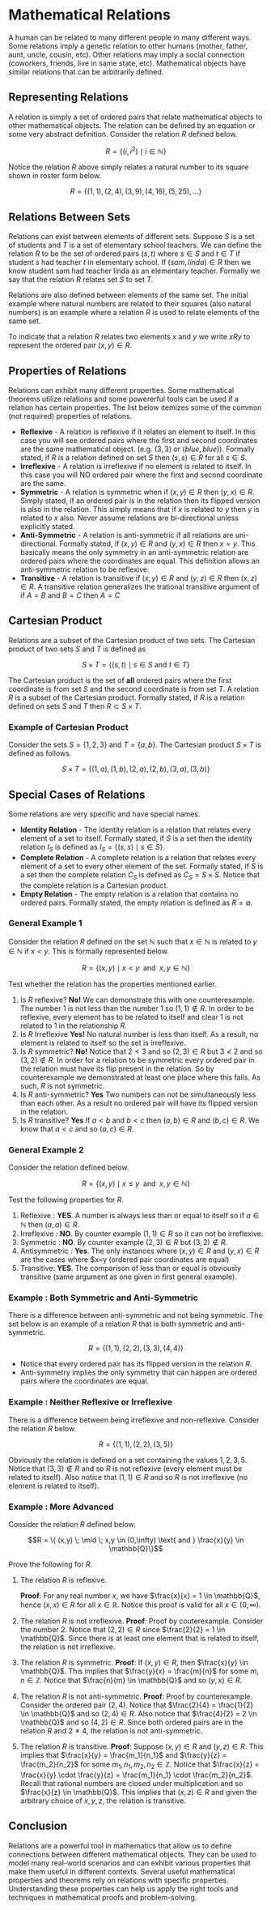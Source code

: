 # Mathematical Relations

A human can be related to many different people in many different ways.  Some relations imply a genetic relation to other humans (mother, father, aunt, uncle, cousin, etc).  Other relations may imply a social connection (coworkers, friends, live in same state, etc). Mathematical objects have similar relations that can be arbitrarily defined.

## Representing Relations

A relation is simply a set of ordered pairs that relate mathematical objects to other mathematical objects. The relation can be defined by an equation or some very abstract definition.  Consider the relation $R$ defined below. 

$$
R = \{ \left(i,i^2 \right) \; \mid \; i \in \mathbb{N}\}
$$

Notice the relation $R$ above simply relates a natural number to its square shown in roster form below. 

$$R = \{(1,1),(2,4), (3,9), (4,16),(5,25),...\}$$

## Relations Between Sets 

Relations can exist between elements of different sets.  Suppose $S$ is a set of students and $T$ is a set of elementary school teachers.  We can define the relation $R$ to be the set of ordered pairs $(s,t)$ where $s \in S$ and $t \in T$ if student $s$ had teacher $t$ in elementary school.  If $(sam, linda) \in R$ then we know student sam had teacher linda as an elementary teacher.  Formally we say that the relation $R$ relates set $S$ to set $T$. 

Relations are also defined between elements of the same set.  The initial example where natural numbers are related to their squares (also natural numbers) is an example where a relation $R$ is used to relate elements of the same set. 

To indicate that a relation $R$ relates two elements $x$ and $y$ we write $xRy$ to represent the ordered pair $(x,y) \in R$.  


## Properties of Relations 

Relations can exhibit many different properties.  Some mathematical theorems utilize relations and some powererful tools can be used if a relation has certain properties.  The list below itemizes some of the common (not required) properties of relations.

* **Reflexive** - A relation is reflexive if it relates an element to itself.  In this case you will see ordered pairs where the first and second coordinates are the same mathematical object. (e.g. $(3,3)$ or $(blue, blue)$).  Formally stated, if $R$ is a relation defined on set $S$ then $(s,s) \in R$ for all $s \in S$.
* **Irreflexive** - A relation is irreflexive if no element is related to itself.  In this case you will NO ordered pair where the first and second coordinate are the same. 
* **Symmetric** - A relation is symmetric when if $(x,y) \in R$ then $(y,x) \in R$.  Simply stated, if an ordered pair is in the relation then its flipped version is also in the relation.  This simply means that if $x$ is related to $y$ then $y$ is related to $x$ also.   Never assume relations are bi-directional unless explicitly stated. 
* **Anti-Symmetric** -  A relation is anti-symmetric if all relations are uni-directional.  Formally stated, if $(x,y) \in R$ and $(y,x) \in R$ then $x=y$.  This basically means the only symmetry in an anti-symmetric relation are ordered pairs where the coordinates are equal.  This definition allows an anti-symmetric relation to be reflexive. 
* **Transitive** - A relation is transitive if $(x,y) \in R$ and $(y,z) \in R$ then $(x,z) \in R$.   A transitive relation generalizes the trational transitive argument of if $A=B$ and $B=C$ then $A=C$


## Cartesian Product 

Relations are a subset of the Cartesian product of two sets.  The Cartesian product of two sets $S$ and $T$ is defined as

$$S \times T = \{(s,t) \; \mid \; s \in S \text{ and } t \in T\}$$

The Cartesian product is the set of **all** ordered pairs where the first coordinate is from set $S$ and the second coordinate is from set $T$.  A relation $R$ is a subset of the Cartesian product.  Formally stated, if $R$ is a relation defined on sets $S$ and $T$ then $R \subset S \times T$.


### Example of Cartesian Product

Consider the sets $S = \{1,2,3\}$ and $T = \{a,b\}$.  The Cartesian product $S \times T$ is defined as follows.

$$S \times T = \{(1,a), (1,b), (2,a), (2,b), (3,a), (3,b)\}$$


## Special Cases of Relations 

Some relations are very specific and have special names.

* **Identity Relation** - The identity relation is a relation that relates every element of a set to itself.  Formally stated, if $S$ is a set then the identity relation $I_S$ is defined as $I_S = \{(s,s) \; \mid \; s \in S\}$.  
* **Complete Relation** - A complete relation is a relation that relates every element of a set to every other element of the set.  Formally stated, if $S$ is a set then the complete relation $C_S$ is defined as $C_S = S \times S$.  Notice that the complete relation is a Cartesian product.
* **Empty Relation** - The empty relation is a relation that contains no ordered pairs.  Formally stated, the empty relation is defined as $R = \emptyset$.


### General Example 1

Consider the relation $R$ defined on the set $\mathbb{N}$ such that  $x\in \mathbb{N}$ is related to $y \in \mathbb{N}$ if $x<y$.  This is formally represented below. 

$$R = \{(x,y) \; \mid \; x<y \; \text{ and } \; x,y \in \mathbb{N} \}$$

Test whether the relation has the properties mentioned earlier.

1. Is $R$ reflexive?  **No!**  We can demonstrate this with one counterexample.  The number 1 is not less than the number 1 so $(1,1) \not\in R$. In order to be reflexive, every element has to be related to itself and clear 1 is not related to 1 in the relationship $R$.
2. Is $R$ Irreflexive  **Yes!**  No natural number is less than itself.  As a result, no element is related to itself so the set is irreflexive.
3. Is $R$ symmetric?  **No!**  Notice that $2 < 3$ and so $(2,3) \in R$ but $3 \not < 2$ and so $(3,2) \not \in R$.  In order for a relation to be symmetric every ordered pair in the relation must have its flip present in the relation.  So by counterexample we demonstrated at least one place where this fails.  As such, $R$ is not symmetric. 
4. Is $R$ anti-symmetric?  **Yes**  Two numbers can not be simultaneously less than each other. As a result no ordered pair will have its flipped version in the relation.  
5. Is $R$ transitive? **Yes**  If $a<b$ and  $b<c$ then $(a,b) \in R$ and $(b,c) \in R$.  We know that $a<c$ and so $(a,c) \in R$.  


### General Example 2

Consider the relation defined below. 

$$R = \{ (x,y) \; \mid \; x \leq y \;  \text{ and } \; x, y \in \mathbb{N}\}$$

Test the following properties for $R$.

1. Reflexive : **YES**.  A number is always less than or equal to itself so if $a \in \mathbb{N}$ then $(a,a) \in R$.
2. Irreflexive : **NO**.  By counter example $(1,1) \in R$ so it can not be irreflexive.
3. Symmetric : **NO**.  By counter example $(2,3) \in R$ but $(3,2) \not \in R$.
4. Antisymmetric : **Yes**. The only instances where $(x,y) \in R$ and $(y,x) \in R$  are the cases where $x=y (ordered pair coordinates are equal)
5. Transitive: **YES**. The comparison of less than or equal is obviously transitive (same argument as one given in first general example).

### Example : Both Symmetric and Anti-Symmetric 

There is a difference between anti-symmetric and not being symmetric.  The set below is an example of a relation $R$ that is both symmetric and anti-symmetric. 

$$R = \{ (1,1), (2,2), (3,3), (4,4)\}$$

* Notice that every ordered pair has its flipped version in the relation $R$. 
* Anti-symmetry implies the only symmetry that can happen are ordered pairs where the coordinates are equal. 

### Example : Neither Reflexive or Irreflexive 

There is a difference between being irreflexive and non-reflexive.  Consider the relation $R$ below. 

$$R = \{ (1,1), (2,2), (3,5)\}$$

Obviously the relation is defined on a set containing the values $1,2,3,5$.  Notice that $(3,3) \not \in R$ and so $R$ is not reflexive (every element must be related to itself).  Also notice that $(1,1) \in R$ and so $R$ is not irreflexive (no element is related to itself).


### Example : More Advanced 

Consider the relation $R$ defined below. 

$$R = \{ (x,y) \; \mid \; x,y \in (0,\infty) \text{ and } \frac{x}{y} \in \mathbb{Q}\}$$

Prove the following for $R$.

1. The relation $R$ is reflexive. 

   **Proof**: For any real number $x$, we have $\frac{x}{x} = 1 \in \mathbb{Q}$, hence $(x,x) \in R$ for all $x \in \mathbb{R}$.  Notice this proof is valid for all $x \in (0,\infty)$. 

2. The relation $R$ is not irreflexive.
    **Proof**: Proof by couterexample.  Consider the number $2$.  Notice that $(2,2) \in R$ since $\frac{2}{2} = 1 \in \mathbb{Q}$.  Since there is at least one element that is related to itself, the relation is not irreflexive.

3. The relation $R$ is symmetric.
    **Proof**: If $(x,y) \in R$, then $\frac{x}{y} \in \mathbb{Q}$. This implies that $\frac{y}{x} = \frac{m}{n}$ for some $m,n \in \mathbb{Z}$.  Notice that $\frac{n}{m} \in \mathbb{Q}$ and so $(y,x) \in R$.

4. The relation $R$ is not anti-symmetric.
    **Proof**: Proof by counterexample.  Consider the ordered pair $(2,4)$.  Notice that $\frac{2}{4} = \frac{1}{2} \in \mathbb{Q}$ and so $(2,4) \in R$.  Also notice that $\frac{4}{2} = 2 \in \mathbb{Q}$ and so $(4,2) \in R$.  Since both ordered pairs are in the relation $R$ and $2 \neq 4$, the relation is not anti-symmetric.

5. The relation $R$ is transitive.
    **Proof**: Suppose $(x,y) \in R$ and $(y,z) \in R$. This implies that $\frac{x}{y} = \frac{m_1}{n_1}$ and $\frac{y}{z} = \frac{m_2}{n_2}$ for some $m_1, n_1, m_2, n_2 \in \mathbb{Z}$.  Notice that $\frac{x}{z} = \frac{x}{y} \cdot \frac{y}{z} = \frac{m_1}{n_1} \cdot \frac{m_2}{n_2}$.  Recall that rational numbers are closed under multiplication and so $\frac{x}{z} \in \mathbb{Q}$. This implies that $(x,z) \in R$ and given the arbitrary choice of $x,y,z$, the relation is transitive.

## Conclusion

Relations are a powerful tool in mathematics that allow us to define connections between different mathematical objects. They can be used to model many real-world scenarios and can exhibit various properties that make them useful in different contexts. Several useful mathematical properties and theorems rely on relations with specific properties. Understanding these properties can help us apply the right tools and techniques in mathematical proofs and problem-solving.

